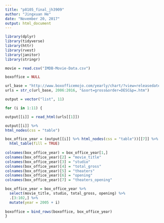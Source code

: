 ```yaml
---
title: "p8105_final_jh3909"
author: "Jingxuan He"
date: "November 20, 2017"
output: html_document
---
```


```r
library(dplyr)
library(tidyverse)
library(httr)
library(rvest)
library(janitor)
library(stringr)
```

```r
movie = read.csv("IMDB-Movie-Data.csv")

boxoffice = NULL

url_base = "http://www.boxofficemojo.com/yearly/chart/?view=releasedate&view2=domestic&yr"
urls = str_c(url_base, 2006:2016, "&sort=gross&order=DESC&p=.htm")

output = vector("list", 11)

for (i in 1:11) {

output[[i]] = read_html(urls[[1]])

output[[i]] %>% 
html_nodes(css = "table")

box_office_year = (output[[i]] %>% html_nodes(css = "table"))[[7]] %>%
  html_table(fill = TRUE) 
  
colnames(box_office_year) = box_office_year[1,]
colnames(box_office_year)[2] = "movie_title"
colnames(box_office_year)[3] = "studio"
colnames(box_office_year)[4] = "total_gross"
colnames(box_office_year)[5] = "theaters"
colnames(box_office_year)[6] = "opening"
colnames(box_office_year)[7] = "theaters_opening"  

box_office_year = box_office_year %>% 
  select(movie_title, studio, total_gross, opening) %>% 
  .[3:102,] %>%
  mutate(year = 2005 + i)
    
boxoffice = bind_rows(boxoffice, box_office_year)  
}


  


```